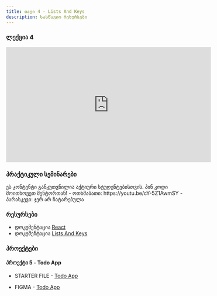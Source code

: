 ```yaml
---
title: თავი 4 - Lists And Keys
description: სასწავლო რესურსები
---
```


### ლექცია 4

<iframe
  width="560"
  height="315"
  src="https://www.youtube.com/embed/kVeYgrCN0Uw?si=I8VMHZUGDnc5c-5v"
  title="YouTube video player"
  frameborder="0"
  allow="accelerometer; autoplay; clipboard-write; encrypted-media; gyroscope; picture-in-picture; web-share"
  allowFullScreen
></iframe>

### პრაქტიკული სემინარები

<Card>
  <PinCodeProtectedContent>
    <Locked>
      ეს კონტენტი განკუთვნილია აქტიური სტუდენტებისთვის. პინ კოდი მოითხოვეთ
      მენტორთან!
    </Locked>
    <Unlocked>
      - ოთხშაბათი: https://youtu.be/cY-5Z1AwmSY
      - პარასკევი: ჯერ არ ჩატარებულა
    </Unlocked>
  </PinCodeProtectedContent>
</Card>

### რესურსები

- დოკუმენტაცია [React](https://react.dev)
- დოკუმენტაცია [Lists And Keys](https://react.dev/learn/rendering-lists)

### პროექტები

#### პროექტი 5 - Todo App

- STARTER FILE - [Todo App](https://drive.google.com/file/d/1lPIpnw5CWwN0WwEn7w3m7xZEmkODwW2w/view?usp=drive_link)

- FIGMA - [Todo App](https://www.figma.com/file/b7FVr6rdP41bximGXp0U3r/todo-app)
